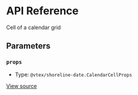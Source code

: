 # API Reference

Cell of a calendar grid

## Parameters

### `props`

- Type: `@vtex/shoreline-date.CalendarCellProps`

[View source](https://github.com/vtex/shoreline/blob/8d89e5693/packages/date/src/calendar/calendar-cell.tsx#L12)
